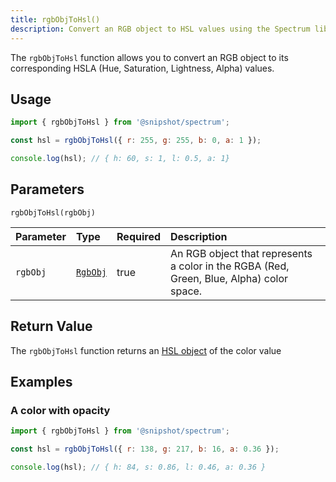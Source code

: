 ```yaml
---
title: rgbObjToHsl()
description: Convert an RGB object to HSL values using the Spectrum library
---
```



[<Icon name="github" size='1.5rem' color="var(--github-icon-color)" />](https://github.com/Linkerin/spectrum/blob/main/src/methods/rgbObjToHsl.ts)

The `rgbObjToHsl` function allows you to convert an RGB object to its corresponding HSLA (Hue, Saturation, Lightness, Alpha) values.

## Usage

```js
import { rgbObjToHsl } from '@snipshot/spectrum';

const hsl = rgbObjToHsl({ r: 255, g: 255, b: 0, a: 1 });

console.log(hsl); // { h: 60, s: 1, l: 0.5, a: 1}
```

## Parameters

`rgbObjToHsl(rgbObj)`

| Parameter | Type                           | Required | Description                                                                              |
| :-------- | :----------------------------- | :------- | :--------------------------------------------------------------------------------------- |
| `rgbObj`  | [`RgbObj`](/docs/types#rgbobj) | true     | An RGB object that represents a color in the RGBA (Red, Green, Blue, Alpha) color space. |

## Return Value

The `rgbObjToHsl` function returns an [HSL object](/docs/types#hslobj) of the color value

## Examples

### A color with opacity

```js
import { rgbObjToHsl } from '@snipshot/spectrum';

const hsl = rgbObjToHsl({ r: 138, g: 217, b: 16, a: 0.36 });

console.log(hsl); // { h: 84, s: 0.86, l: 0.46, a: 0.36 }
```
